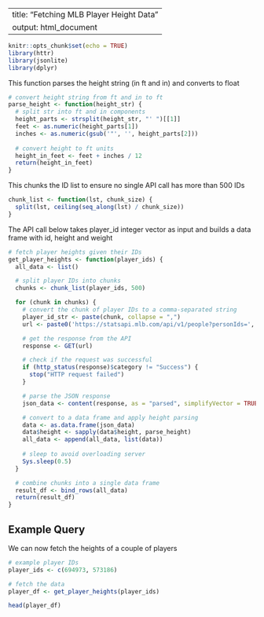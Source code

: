 
---
title: "Fetching MLB Player Height Data"
output: html_document
---

```r
knitr::opts_chunk$set(echo = TRUE)
library(httr)
library(jsonlite)
library(dplyr)
```

This function parses the height string (in ft and in) and converts to float
```r
# convert height string from ft and in to ft
parse_height <- function(height_str) {
  # split str into ft and in components
  height_parts <- strsplit(height_str, "' ")[[1]]
  feet <- as.numeric(height_parts[1])
  inches <- as.numeric(gsub('"', '', height_parts[2]))
  
  # convert height to ft units
  height_in_feet <- feet + inches / 12
  return(height_in_feet)
}
```

This chunks the ID list to ensure no single API call has more than 500 IDs
```r
chunk_list <- function(lst, chunk_size) {
  split(lst, ceiling(seq_along(lst) / chunk_size))
}

```

The API call below takes player_id integer vector as input and builds a data frame with id, height and weight

```r
# fetch player heights given their IDs
get_player_heights <- function(player_ids) {
  all_data <- list()

  # split player IDs into chunks
  chunks <- chunk_list(player_ids, 500)

  for (chunk in chunks) {
    # convert the chunk of player IDs to a comma-separated string
    player_id_str <- paste(chunk, collapse = ",")
    url <- paste0('https://statsapi.mlb.com/api/v1/people?personIds=', player_id_str, '&fields=people,id,height,weight')

    # get the response from the API
    response <- GET(url)

    # check if the request was successful
    if (http_status(response)$category != "Success") {
      stop("HTTP request failed")
    }

    # parse the JSON response
    json_data <- content(response, as = "parsed", simplifyVector = TRUE)$people

    # convert to a data frame and apply height parsing
    data <- as.data.frame(json_data)
    data$height <- sapply(data$height, parse_height)
    all_data <- append(all_data, list(data))
    
    # sleep to avoid overloading server
    Sys.sleep(0.5)
  }

  # combine chunks into a single data frame
  result_df <- bind_rows(all_data)
  return(result_df)
}
```

## Example Query

We can now fetch the heights of a couple of players

```r
# example player IDs
player_ids <- c(694973, 573186)

# fetch the data
player_df <- get_player_heights(player_ids)

head(player_df)
```

